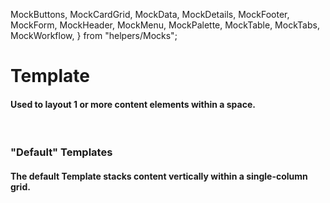   MockButtons,
  MockCardGrid,
  MockData,
  MockDetails,
  MockFooter,
  MockForm,
  MockHeader,
  MockMenu,
  MockPalette,
  MockTable,
  MockTabs,
  MockWorkflow,
} from "helpers/Mocks";

<Meta
  title="layout/Template"
  component={Template}
/>

# Template

#### Used to layout 1 or more content elements within a space.
<br/>

### "Default" Templates

#### The default Template stacks content vertically within a single-column grid.

<Preview withToolbar>
  <Story name="Standard">
    <Template
      id="Standard"
      hasCards
      A={{
        id: "A",
        content: (
          <Center>
            <Title text="A" />
          </Center>
        ),
      }}
      B={{
        id: "B",
        content: (
          <Center>
            <Title text="B" />
          </Center>
        ),
      }}
      C={{
        id: "C",
        content: (
          <Center>
            <Title text="C" />
          </Center>
        ),
      }}
    />
  </Story>
</Preview>

### "Configured" Templates

#### A Template can be configured to meet multiple layout needs through its 'template' prop.  Choose a template from the Template Library that will support the number of components being displayed.
<br/>

##### A Templates = 1 component, B Templates = 2 components, C = 3, D = 4, E = 5

##### Template format: [A-E]_[index] (ex. template="C_02")

<Preview withToolbar>
  <Story name="Configured" decorators={[Container]}>
    <Template
      id="Configured"
      template="C_02"
      hasCards
      A={{
        id: "A",
        content: (
          <Center>
            <Title text="A" />
          </Center>
        ),
      }}
      B={{
        id: "B",
        content: (
          <Center>
            <Title text="B" />
          </Center>
        ),
      }}
      C={{
        id: "C",
        content: (
          <Center>
            <Title text="C" />
          </Center>
        ),
      }}
    />
  </Story>
</Preview>

### "Overlay" Templates

#### Use when needing to position a template atop content through the use of an 'isOverlay' boolean prop.  Using this prop allows for the repurposing of all available Templates.

<Preview withToolbar>
  <Story name="Template Overlay" decorators={[ContainerLarge]}>
    <React.Fragment>
      <Template
        id="Template Overlay"
        template="E_03"
        hasBorders
        isOverlay
        A={{
          id: "A",
          content: <Search id="Search_E3" placeholder="Search Location" />,
        }}
        B={{
          id: "B",
          content: <Button label="Button" icon="circle" alignCenter />,
        }}
        C={{
          id: "C",
          content: <Button label="Button" icon="circle" alignCenter />,
        }}
        D={{
          id: "D",
          content: <Button label="Button" icon="circle" alignCenter />,
        }}
        E={{
          id: "E",
          content: <MockPalette />,
        }}
      />
      <Mapbox />
    </React.Fragment>
  </Story>
</Preview>

